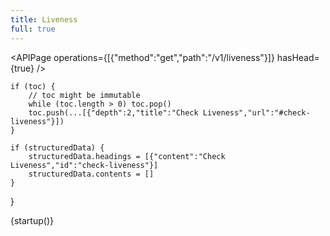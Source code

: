 ```yaml
---
title: Liveness
full: true
---
```


<APIPage operations={[{"method":"get","path":"/v1/liveness"}]} hasHead={true} />

    if (toc) {
        // toc might be immutable
        while (toc.length > 0) toc.pop()
        toc.push(...[{"depth":2,"title":"Check Liveness","url":"#check-liveness"}])
    }
    
    if (structuredData) {
        structuredData.headings = [{"content":"Check Liveness","id":"check-liveness"}]
        structuredData.contents = []
    }
}

{startup()}